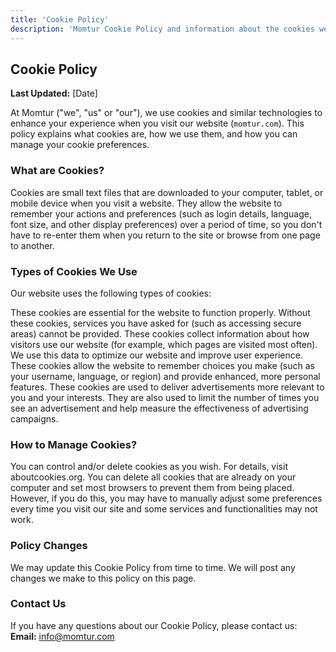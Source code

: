```yaml
---
title: 'Cookie Policy'
description: 'Momtur Cookie Policy and information about the cookies we use.'
---
```


## Cookie Policy

**Last Updated:** [Date]

At Momtur ("we", "us" or "our"), we use cookies and similar technologies to enhance your experience when you visit our website (`momtur.com`). This policy explains what cookies are, how we use them, and how you can manage your cookie preferences.

### What are Cookies?

Cookies are small text files that are downloaded to your computer, tablet, or mobile device when you visit a website. They allow the website to remember your actions and preferences (such as login details, language, font size, and other display preferences) over a period of time, so you don't have to re-enter them when you return to the site or browse from one page to another.

### Types of Cookies We Use

Our website uses the following types of cookies:

<CardGroup>
  <Card title="Strictly Necessary Cookies">
    These cookies are essential for the website to function properly. Without these cookies, services you have asked for (such as accessing secure areas) cannot be provided.
  </Card>
  <Card title="Performance and Analytics Cookies">
    These cookies collect information about how visitors use our website (for example, which pages are visited most often). We use this data to optimize our website and improve user experience.
  </Card>
  <Card title="Functionality Cookies">
    These cookies allow the website to remember choices you make (such as your username, language, or region) and provide enhanced, more personal features.
  </Card>
  <Card title="Targeting and Advertising Cookies">
    These cookies are used to deliver advertisements more relevant to you and your interests. They are also used to limit the number of times you see an advertisement and help measure the effectiveness of advertising campaigns.
  </Card>
</CardGroup>

### How to Manage Cookies?

You can control and/or delete cookies as you wish. For details, visit aboutcookies.org. You can delete all cookies that are already on your computer and set most browsers to prevent them from being placed. However, if you do this, you may have to manually adjust some preferences every time you visit our site and some services and functionalities may not work.

### Policy Changes

We may update this Cookie Policy from time to time. We will post any changes we make to this policy on this page.

### Contact Us

If you have any questions about our Cookie Policy, please contact us:
<br/>
**Email:** info@momtur.com